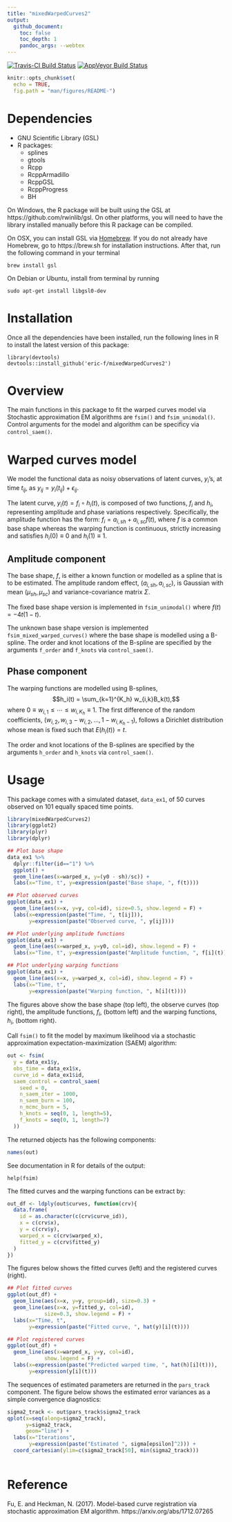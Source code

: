```yaml
---
title: "mixedWarpedCurves2"
output: 
  github_document:
    toc: false
    toc_depth: 1
    pandoc_args: --webtex
---
```


[![Travis-CI Build Status](https://travis-ci.org/eric-f/mixedWarpedCurves2.svg?branch=master)](https://travis-ci.org/eric-f/mixedWarpedCurves2) [![AppVeyor Build Status](https://ci.appveyor.com/api/projects/status/github/eric-f/mixedWarpedCurves2?branch=master&svg=true)](https://ci.appveyor.com/project/eric-f/mixedWarpedCurves2)

```r
knitr::opts_chunk$set(
  echo = TRUE, 
  fig.path = "man/figures/README-")
```

# Dependencies

- GNU Scientific Library (GSL)
- R packages:
    - splines
    - gtools
    - Rcpp
    - RcppArmadillo
    - RcppGSL
    - RcppProgress
    - BH

On Windows, the R package will be built using the GSL at https://github.com/rwinlib/gsl. On other platforms, you will need to have the library installed manually before this R package can be compiled.

On OSX, you can install GSL via [Homebrew](https://brew.sh). If you do not already have Homebrew, go to https://brew.sh for installation instructions. After that, run the following command in your terminal
```
brew install gsl
```

On Debian or Ubuntu, install from terminal by running
```
sudo apt-get install libgsl0-dev
```

# Installation

Once all the dependencies have been installed, run the following lines in R to install the latest version of this package:
```
library(devtools)
devtools::install_github('eric-f/mixedWarpedCurves2')
```

# Overview

The main functions in this package to fit the warped curves model via Stochastic approximation EM algorithms are `fsim()` and `fsim_unimodal()`. Control arguments for the model and algorithm can be specificy via `control_saem()`.

# Warped curves model

We model the functional data as noisy observations of latent curves, $y_i$'s, at time $t_{ij}$, as $y_{ij} = y_i(t_{ij}) + \epsilon_{ij}$.

The latent curve, $y_i(t) = f_i \circ h_i(t),$ is composed of two functions, $f_i$ and $h_i$, representing amplitude and phase variations respectively. Specifically, the amplitude function has the form: $f_i = a_{i,sh} + a_{i,sc} f(t)$, where $f$ is a common base shape whereas the warping function is continuous, strictly increasing and satisfies $h_i(0)\equiv 0$ and $h_i(1)\equiv 1$.

## Amplitude component

The base shape, $f$, is either a known function or modelled as a spline that is to be estimated. The amplitude random effect, $(a_{i,sh}, a_{i,sc})$, is Gaussian with mean $(\mu_{sh}, \mu_{sc})$ and variance-covariance matrix $\Sigma$.

The fixed base shape version is implemented in `fsim_unimodal()` where $f(t) = -4t(1-t)$.

The unknown base shape version is implemented `fsim_mixed_warped_curves()` where the base shape is modelled using a B-spline. The order and knot locations of the B-spline are specified by the arguments `f_order` and `f_knots` via `control_saem()`.

## Phase component

The warping functions are modelled using B-splines,
$$h_i(t) = \sum_{k=1}^{K_h} w_{i,k}B_k(t),$$
where $0\equiv w_{i,1} \leq \cdots \leq w_{i,K_h} \equiv 1$. The first difference of the random coefficients,
$(w_{i,2}, w_{i,3}-w_{i,2}, \ldots, 1-w_{i,K_h-1}),$
follows a Dirichlet distribution whose mean is fixed such that $E(h_i(t))=t$.

The order and knot locations of the B-splines are specified by the arguments `h_order` and `h_knots` via `control_saem()`.


# Usage
This package comes with a simulated dataset, `data_ex1`, of 50 curves observed on 101 equally spaced time points.

```r
library(mixedWarpedCurves2)
library(ggplot2)
library(plyr)
library(dplyr)

## Plot base shape
data_ex1 %>%
  dplyr::filter(id=="1") %>%
  ggplot() + 
  geom_line(aes(x=warped_x, y=(y0 - sh)/sc)) + 
  labs(x="Time, t", y=expression(paste("Base shape, ", f(t))))

## Plot observed curves
ggplot(data_ex1) + 
  geom_line(aes(x=x, y=y, col=id), size=0.5, show.legend = F) + 
  labs(x=expression(paste("Time, ", t[ij])), 
       y=expression(paste("Observed curve, ", y[ij])))

## Plot underlying amplitude functions
ggplot(data_ex1) + 
  geom_line(aes(x=warped_x, y=y0, col=id), show.legend = F) + 
  labs(x="Time, t", y=expression(paste("Amplitude function, ", f[i](t))))

## Plot underlying warping functions
ggplot(data_ex1) + 
  geom_line(aes(x=x, y=warped_x, col=id), show.legend = F) + 
  labs(x="Time, t", 
       y=expression(paste("Warping function, ", h[i](t))))
```
The figures above show the base shape (top left), the observe curves (top right), the amplitude functions, $f_i$, (bottom left) and the warping functions, $h_i$, (bottom right).

Call `fsim()` to fit the model by maximum likelihood via a stochastic approximation expectation-maximization (SAEM) algorithm:
```r
out <- fsim(
  y = data_ex1$y,
  obs_time = data_ex1$x,
  curve_id = data_ex1$id,
  saem_control = control_saem(
    seed = 0,
    n_saem_iter = 1000,
    n_saem_burn = 100,
    n_mcmc_burn = 5,
    h_knots = seq(0, 1, length=5),
    f_knots = seq(0, 1, length=7)
  ))
```


The returned objects has the following components:
```r
names(out)
```
See documentation in R for details of the output:
```
help(fsim)
```

The fitted curves and the warping functions can be extract by:
```r
out_df <- ldply(out$curves, function(crv){
  data.frame(
    id = as.character(c(crv$curve_id)),
    x = c(crv$x),
    y = c(crv$y),
    warped_x = c(crv$warped_x),
    fitted_y = c(crv$fitted_y)
  )
})
```

The figures below shows the fitted curves (left) and the registered curves (right).
```r
## Plot fitted curves
ggplot(out_df) + 
  geom_line(aes(x=x, y=y, group=id), size=0.3) + 
  geom_line(aes(x=x, y=fitted_y, col=id), 
            size=0.3, show.legend = F) + 
  labs(x="Time, t", 
       y=expression(paste("Fitted curve, ", hat(y)[i](t))))

## Plot registered curves
ggplot(out_df) + 
  geom_line(aes(x=warped_x, y=y, col=id),
            show.legend = F) + 
  labs(x=expression(paste("Predicted warped time, ", hat(h)[i](t))), 
       y=expression(y[i](t)))
```

The sequences of estimated parameters are returned in the `pars_track` component. The figure below shows the estimated error variances as a simple convergence diagnostics:
```r
sigma2_track <- out$pars_track$sigma2_track
qplot(x=seq(along=sigma2_track),
      y=sigma2_track, 
      geom="line") + 
  labs(x="Iterations", 
       y=expression(paste("Estimated ", sigma[epsilon]^2))) + 
  coord_cartesian(ylim=c(sigma2_track[50], min(sigma2_track)))
  
```

# Reference
Fu, E. and Heckman, N. (2017). Model-based curve registration via stochastic approximation EM algorithm. \textit{arXiv preprint arXiv:1712.07265}
https://arxiv.org/abs/1712.07265
